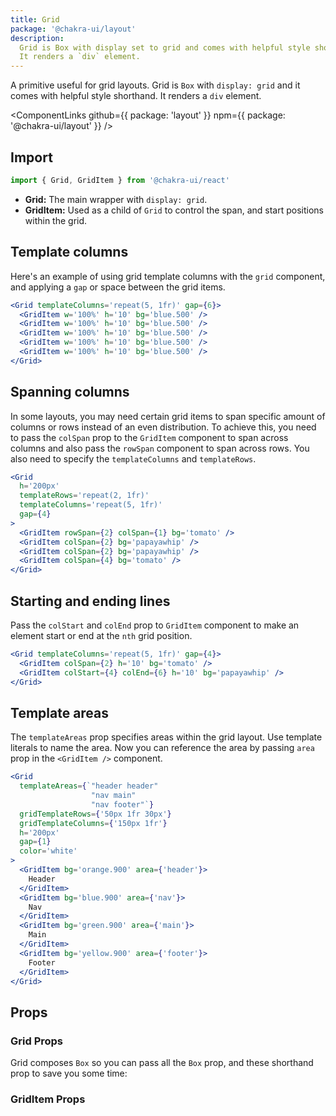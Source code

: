 ```yaml
---
title: Grid
package: '@chakra-ui/layout'
description:
  Grid is Box with display set to grid and comes with helpful style shorthand.
  It renders a `div` element.
---
```


A primitive useful for grid layouts. Grid is `Box` with `display: grid` and it
comes with helpful style shorthand. It renders a `div` element.

<ComponentLinks
  github={{ package: 'layout' }}
  npm={{ package: '@chakra-ui/layout' }}
/>

<carbon-ad></carbon-ad>

## Import

```js
import { Grid, GridItem } from '@chakra-ui/react'
```

- **Grid:** The main wrapper with `display: grid`.
- **GridItem:** Used as a child of `Grid` to control the span, and start
  positions within the grid.

## Template columns

Here's an example of using grid template columns with the `grid` component, and
applying a `gap` or space between the grid items.

```jsx
<Grid templateColumns='repeat(5, 1fr)' gap={6}>
  <GridItem w='100%' h='10' bg='blue.500' />
  <GridItem w='100%' h='10' bg='blue.500' />
  <GridItem w='100%' h='10' bg='blue.500' />
  <GridItem w='100%' h='10' bg='blue.500' />
  <GridItem w='100%' h='10' bg='blue.500' />
</Grid>
```

## Spanning columns

In some layouts, you may need certain grid items to span specific amount of
columns or rows instead of an even distribution. To achieve this, you need to
pass the `colSpan` prop to the `GridItem` component to span across columns and
also pass the `rowSpan` component to span across rows. You also need to specify
the `templateColumns` and `templateRows`.

```jsx
<Grid
  h='200px'
  templateRows='repeat(2, 1fr)'
  templateColumns='repeat(5, 1fr)'
  gap={4}
>
  <GridItem rowSpan={2} colSpan={1} bg='tomato' />
  <GridItem colSpan={2} bg='papayawhip' />
  <GridItem colSpan={2} bg='papayawhip' />
  <GridItem colSpan={4} bg='tomato' />
</Grid>
```

## Starting and ending lines

Pass the `colStart` and `colEnd` prop to `GridItem` component to make an element
start or end at the `nth` grid position.

```jsx
<Grid templateColumns='repeat(5, 1fr)' gap={4}>
  <GridItem colSpan={2} h='10' bg='tomato' />
  <GridItem colStart={4} colEnd={6} h='10' bg='papayawhip' />
</Grid>
```

## Template areas

The `templateAreas` prop specifies areas within the grid layout. Use template
literals to name the area. Now you can reference the area by passing `area` prop
in the `<GridItem />` component.

```jsx
<Grid
  templateAreas={`"header header"
                  "nav main"
                  "nav footer"`}
  gridTemplateRows={'50px 1fr 30px'}
  gridTemplateColumns={'150px 1fr'}
  h='200px'
  gap={1}
  color='white'
>
  <GridItem bg='orange.900' area={'header'}>
    Header
  </GridItem>
  <GridItem bg='blue.900' area={'nav'}>
    Nav
  </GridItem>
  <GridItem bg='green.900' area={'main'}>
    Main
  </GridItem>
  <GridItem bg='yellow.900' area={'footer'}>
    Footer
  </GridItem>
</Grid>
```

## Props

### Grid Props

Grid composes `Box` so you can pass all the `Box` prop, and these shorthand prop
to save you some time:

<PropsTable of='Grid' />

### GridItem Props

<PropsTable of='GridItem' />
